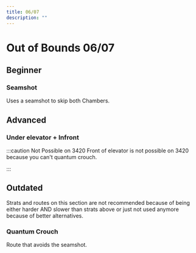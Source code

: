 ---
title: 06/07
description: ""
---

# Out of Bounds 06/07

## Beginner

### Seamshot
Uses a seamshot to skip both Chambers.

<YouTube url="https://youtu.be/D-PwpRJB-gM" />

## Advanced

### Under elevator + Infront
:::caution Not Possible on 3420
Front of elevator is not possible on 3420 because you can't quantum crouch.

<YouTube url="https://youtu.be/Z9Smd_IAJg4" />
:::

## Outdated
Strats and routes on this section are not recommended because of being either harder AND slower than strats above or just not used 
anymore because of better alternatives.

### Quantum Crouch
Route that avoids the seamshot.

<YouTube url="https://www.youtube.com/watch?v=mgJZELwHVPI"/>